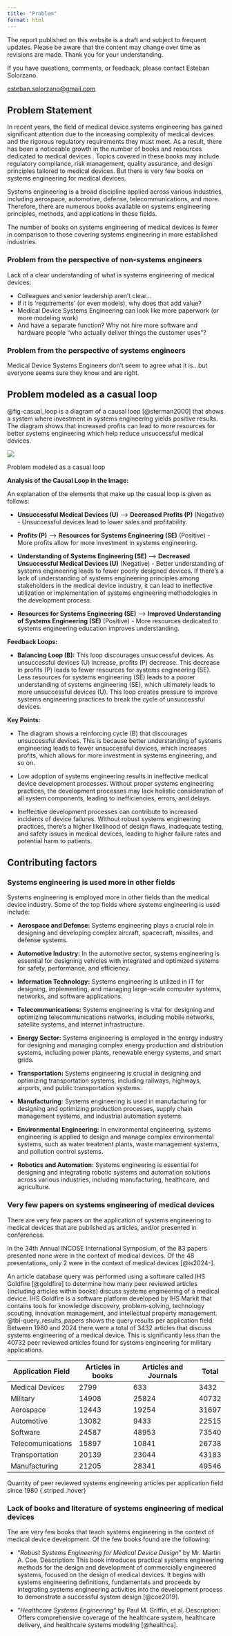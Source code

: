```yaml
---
title: "Problem"
format: html
---
```


::: {.callout-caution}
The report published on this website is a draft and subject to frequent updates. Please be aware that the content may change over time as revisions are made. Thank you for your understanding.
:::

::: {.callout-tip}
If you have questions, comments, or feedback, please contact Esteban Solorzano.

[esteban.solorzano@gmail.com](esteban.solorzano@gmail.com)
:::

## Problem Statement

```{=html}
<!--
Describe the problem that is being addressed here
-->
```
In recent years, the field of medical device systems engineering has gained significant attention due to the increasing complexity of medical devices and the rigorous regulatory requirements they must meet. As a result, there has been a noticeable growth in the number of books and resources dedicated to medical devices <!--this specialized area of systems engineering-->. Topics covered in these books may include regulatory compliance, risk management, quality assurance, and design principles tailored to medical devices. But there is very few books on systems engineering for medical devices.

<!--On the other hand,-->

Systems engineering is a broad discipline applied across various industries, including aerospace, automotive, defense, telecommunications, and more. Therefore, there are numerous books available on systems engineering principles, methods, and applications in these fields.

The number of books on systems engineering of medical devices is fewer in comparison to those covering systems engineering in more established industries.

### Problem from the perspective of non-systems engineers

Lack of a clear understanding of what is systems engineering of medical devices:

-   Colleagues and senior leadership aren’t clear…<!--this statement is being supported by the survey results on which dicisplines understand the systems engineering deliverables-->
-   If it is ‘requirements’ (or even models), why does that add value?
-   Medical Device Systems Engineering can look like more paperwork (or more modeling work)
-   And have a separate function? Why not hire more software and hardware people “who actually deliver things the customer uses”?

### Problem from the perspective of systems engineers

Medical Device Systems Engineers don't seem to agree what it is…but everyone seems sure they know and are right.

```{=html}
<!-- Source: Chris Unger
Chief Systems Engineer, GE Healthcare, ESEP
Colead, INCOSE Healthcare WG Why is Systems Engineering Challenging
in Medical Technology?-->
```
```{=html}
<!--
Describe how many books on systems engineering are on medical systems versus other fields. Perform a similar comparison with papers. This would be an interesting comparison to show as a visualization.
-->
```
## Problem modeled as a casual loop

```{=html}
<!--
Add caption and references to the casual loop image.
-->
```
@fig-casual_loop is a diagram of a causal loop [@sterman2000] that shows a system where investment in systems engineering yields positive results. The diagram shows that increased profits can lead to more resources for better systems engineering which help reduce unsuccessful medical devices.

::: {#fig-casual_loop}
![](images/paste-15.png)

Problem modeled as a casual loop
:::

**Analysis of the Causal Loop in the Image:**

An explanation of the elements that make up the casual loop is given as follows:

-   **Unsuccessful Medical Devices (U)** --\> **Decreased Profits (P)** (Negative) - Unsuccessful devices lead to lower sales and profitability.

-   **Profits (P)** --\> **Resources for Systems Engineering (SE)** (Positive) - More profits allow for more investment in systems engineering.

-   **Understanding of Systems Engineering (SE)** --\> **Decreased Unsuccessful Medical Devices (U)** (Negative) - Better understanding of systems engineering leads to fewer poorly designed devices. If there's a lack of understanding of systems engineering principles among stakeholders in the medical device industry, it can lead to ineffective utilization or implementation of systems engineering methodologies in the development process.

-   **Resources for Systems Engineering (SE)** --\> **Improved Understanding of Systems Engineering (SE)** (Positive) - More resources dedicated to systems engineering education improves understanding.

**Feedback Loops:**

-   **Balancing Loop (B):** This loop discourages unsuccessful devices. As unsuccessful devices (U) increase, profits (P) decrease. This decrease in profits (P) leads to fewer resources for systems engineering (SE). Less resources for systems engineering (SE) leads to a poorer understanding of systems engineering (SE), which ultimately leads to more unsuccessful devices (U). This loop creates pressure to improve systems engineering practices to break the cycle of unsuccessful devices.

**Key Points:**

-   The diagram shows a reinforcing cycle (B) that discourages unsuccessful devices. This is because better understanding of systems engineering leads to fewer unsuccessful devices, which increases profits, which allows for more investment in systems engineering, and so on.

-   Low adoption of systems engineering results in ineffective medical device development processes. Without proper systems engineering practices, the development processes may lack holistic consideration of all system components, leading to inefficiencies, errors, and delays.

-   Ineffective development processes can contribute to increased incidents of device failures. Without robust systems engineering practices, there's a higher likelihood of design flaws, inadequate testing, and safety issues in medical devices, leading to higher failure rates and potential harm to patients.

```{=html}
<!--
 Show a casual loop that a lack of understanding of systems engineering for medical devices contributes to keep systems engineering low in use in the medical device industry.
 -->
```
```{=html}
<!--
Show the problem as a stock and flow diagram
 
 stock: systems engineers with medical device systems engineering knowledge
 stock: systems engineers with no medical device systems engineering knowledge
 stock: successfull medical devices
 flow: rate of learning medical device systems engineering
 flow: retirement rate
 flow: expierence rate
 stock: medical device systems engineering knowledge
 flow: knowledge obsolence rate
 flow: updated knowledge rate
-->
```
```{=html}
<!--
Add image title "Problem statement modeled as a casual loop".
-->
```
```{=html}
<!--
Cite in this section the book about Business Dynamics.
-->
```
```{=html}
<!--
Backup content enclosed in this comment block

- **Low Adoption of Systems Engineering:** Due to the lack of understanding, there is low adoption of systems engineering practices in the medical device industry. This leads to insufficient incorporation of systems thinking, integration, and optimization in the development process of medical devices.

- **Ineffective Medical Device Development Processes:** 

- **Increased Incidents of Device Failures:** 

- **Loop Reinforcement:** The increased incidents of device failures further reinforce the perception of the importance of systems engineering. However, without addressing the root cause of the lack of understanding of systems engineering, this loop perpetuates, keeping systems engineering low in use in the medical device industry.

This causal loop illustrates how a lack of understanding of systems engineering for medical devices can create a reinforcing feedback loop that perpetuates low adoption of systems engineering practices, leading to ineffective development processes and increased incidents of device failures. Addressing this lack of understanding is crucial for improving the utilization of systems engineering in the medical device industry and enhancing the safety and reliability of medical devices.
-->
```
## Contributing factors

### Systems engineering is used more in other fields

Systems engineering is employed more in other fields than the medical device industry. Some of the top fields where systems engineering is used include:

-   **Aerospace and Defense:** Systems engineering plays a crucial role in designing and developing complex aircraft, spacecraft, missiles, and defense systems.

-   **Automotive Industry:** In the automotive sector, systems engineering is essential for designing vehicles with integrated and optimized systems for safety, performance, and efficiency.

-   **Information Technology:** Systems engineering is utilized in IT for designing, implementing, and managing large-scale computer systems, networks, and software applications.

-   **Telecommunications:** Systems engineering is vital for designing and optimizing telecommunications networks, including mobile networks, satellite systems, and internet infrastructure.

-   **Energy Sector:** Systems engineering is employed in the energy industry for designing and managing complex energy production and distribution systems, including power plants, renewable energy systems, and smart grids.

-   **Transportation:** Systems engineering is crucial in designing and optimizing transportation systems, including railways, highways, airports, and public transportation systems.

-   **Manufacturing:** Systems engineering is used in manufacturing for designing and optimizing production processes, supply chain management systems, and industrial automation systems.

-   **Environmental Engineering:** In environmental engineering, systems engineering is applied to design and manage complex environmental systems, such as water treatment plants, waste management systems, and pollution control systems.

-   **Robotics and Automation:** Systems engineering is essential for designing and integrating robotic systems and automation solutions across various industries, including manufacturing, healthcare, and agriculture.

### Very few papers on systems engineering of medical devices

There are very few papers on the application of systems engineering to medical devices that are published as articles, and/or presented in conferences.

In the 34th Annual INCOSE International Symposium, of the 83 papers presented none were in the context of medical devices. Of the 48 presentations, only 2 were in the context of medical devices [@is2024-].

```{=html}
<!--
Presentation#33
Bridging Systems Engineering Models and Multi-Fidelity
Analytical Models - MBSE Application to a Medication
Auto-Injector Design

Presentation#40
Modeling Data Management for a Next Generation Photon
Counting CT Scanner
-->
```
An article database query was performed using a software called IHS Goldfire [@goldfire] to determine how many peer reviewed articles (including articles within books) discuss systems engineering of a medical device. IHS Goldfire is a software platform developed by IHS Markit that contains tools for knowledge discovery, problem-solving, technology scouting, innovation management, and intellectual property management. @tbl-query_results_papers shows the query results per application field. Between 1980 and 2024 there were a total of 3432 articles that discuss systems engineering of a medical device. This is significantly less than the 40732 peer reviewed articles found for systems engineering for military applications.

<!--
Optional content for this section

![](images/paste-18.png)

Most of the articles were published in Springer.

![](images/paste-19.png)
-->

::: {#tbl-query_results_papers}
| Application Field | Articles in books | Articles and Journals | Total |
|-------------------|-------------------|-----------------------|-------|
| Medical Devices   | 2799              | 633                   | 3432  |
| Military          | 14908             | 25824                 | 40732 |
| Aerospace         | 12443             | 19254                 | 31697 |
| Automotive        | 13082             | 9433                  | 22515 |
| Software          | 24587             | 48953                 | 73540 |
| Telecomunications | 15897             | 10841                 | 26738 |
| Transportation    | 20139             | 23044                 | 43183 |
| Manufacturing     | 21205             | 28341                 | 49546 |

Quantity of peer reviewed systems engineering articles per application field since 1980 {.striped .hover}
:::

### Lack of books and literature of systems engineering of medical devices

The are very few books that teach systems engineering in the context of medical device development. Of the few books found are the following:

-   "*Robust Systems Engineering for Medical Device Design*" by Mr. Martin A. Coe. Description: This book introduces practical systems engineering methods for the design and development of commercially engineered systems, focused on the design of medical devices. It begins with systems engineering definitions, fundamentals and proceeds by integrating systems engineering activities into the development process to demonstrate a successful system design [@coe2019].

-   "*Healthcare Systems Engineering*" by Paul M. Griffin, et al. Description: Offers comprehensive coverage of the healthcare system, healthcare delivery, and healthcare systems modeling [@healthca].

```{=html}
<!--

Show that there is only one out of [total] abstracts submitted to INCOSE International Workshop that talk about medical devices.

Show the quantity of papers that talk about medical device systems engineering.

Show the quantity of books of aerospace versus medical device systems engineering.

from aerospace
https://www.google.com/search?sca_esv=94e5231ad7b8805c&rlz=1C1ONGR_enUS1070US1070&sxsrf=ACQVn0_Y01M5jvVeIz5BTLD3vTdFQpRlTg:1710735793799&q=books+on+aerospace+systems+engineering&tbm=bks&source=lnms&sa=X&ved=2ahUKEwjty6y6-_yEAxVzG9AFHcW1AQcQ0pQJegQIWxAB&biw=1535&bih=743&dpr=1.25

from automotive

https://www.google.com/search?q=books+on+automobile+systems+engineering&sca_esv=94e5231ad7b8805c&rlz=1C1ONGR_enUS1070US1070&biw=1535&bih=743&tbm=bks&sxsrf=ACQVn09eXVa8QjEFzcWyBGv_H62nJ2EQ-A%3A1710735799224&ei=t8H3ZeunDfGvur8PmcK--A8&ved=0ahUKEwir3_e8-_yEAxXxl-4BHRmhD_8Q4dUDCAk&uact=5&oq=books+on+automobile+systems+engineering&gs_lp=Eg1nd3Mtd2l6LWJvb2tzIidib29rcyBvbiBhdXRvbW9iaWxlIHN5c3RlbXMgZW5naW5lZXJpbmdIgyRQzwRYryJwAXgAkAEAmAHYAaABpRiqAQYwLjExLjW4AQPIAQD4AQGYAgKgAqQDwgIIEAAYgAQYogSYAwCIBgGSBwMyLTKgB-IX&sclient=gws-wiz-books

 -->
```
